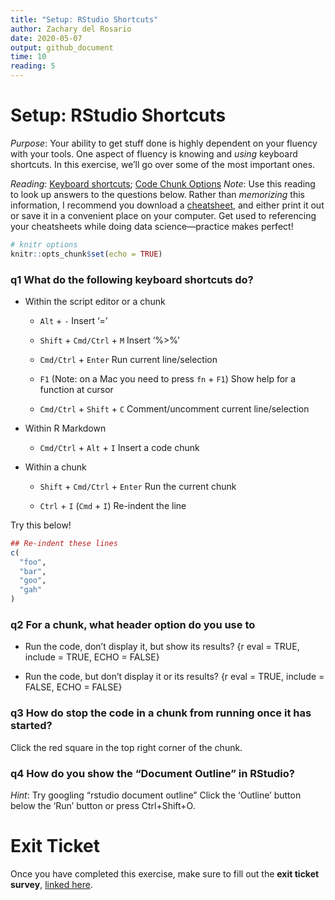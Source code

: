 ```yaml
---
title: "Setup: RStudio Shortcuts"
author: Zachary del Rosario
date: 2020-05-07
output: github_document
time: 10
reading: 5
---
```


# Setup: RStudio Shortcuts

*Purpose*: Your ability to get stuff done is highly dependent on your fluency
with your tools. One aspect of fluency is knowing and *using* keyboard
shortcuts. In this exercise, we'll go over some of the most important ones.

*Reading*: [Keyboard
shortcuts](https://support.rstudio.com/hc/en-us/articles/200711853-Keyboard-Shortcuts); [Code Chunk Options](https://rmarkdown.rstudio.com/lesson-3.html)
*Note*: Use this reading to look up answers to the questions below. Rather than
*memorizing* this information, I recommend you download a
[cheatsheet](https://rstudio.com/wp-content/uploads/2016/01/rstudio-IDE-cheatsheet.pdf),
and either print it out or save it in a convenient place on your computer. Get
used to referencing your cheatsheets while doing data science---practice makes
perfect!

```r
# knitr options
knitr::opts_chunk$set(echo = TRUE)
```

### __q1__ What do the following keyboard shortcuts do?

* Within the script editor or a chunk

    * `Alt` + `-`   Insert '='
      

    * `Shift` + `Cmd/Ctrl` + `M`    Insert '%>%'


    * `Cmd/Ctrl` + `Enter`    Run current line/selection


    * `F1` (Note: on a Mac you need to press `fn` + `F1`)   Show help for a function at cursor


	* `Cmd/Ctrl` + `Shift` + `C`    Comment/uncomment current line/selection



* Within R Markdown

    * `Cmd/Ctrl` + `Alt` + `I`    Insert a code chunk


* Within a chunk

    * `Shift` + `Cmd/Ctrl` + `Enter`    Run the current chunk


    * `Ctrl` + `I` (`Cmd` + `I`)    Re-indent the line


Try this below!

```r
## Re-indent these lines
c(
  "foo",
  "bar",
  "goo",
  "gah"
)
```


### __q2__ For a chunk, what header option do you use to

* Run the code, don't display it, but show its results?
{r eval = TRUE, include = TRUE, ECHO = FALSE}

* Run the code, but don't display it or its results?
{r eval = TRUE, include = FALSE, ECHO = FALSE}

### __q3__ How do stop the code in a chunk from running once it has started?

Click the red square in the top right corner of the chunk.

### __q4__ How do you show the "Document Outline" in RStudio?

*Hint*: Try googling "rstudio document outline"
Click the 'Outline' button below the 'Run' button or press Ctrl+Shift+O.

<!-- include-exit-ticket -->
# Exit Ticket
<!-- -------------------------------------------------- -->

Once you have completed this exercise, make sure to fill out the **exit ticket survey**, [linked here](https://docs.google.com/forms/d/e/1FAIpQLSeuq2LFIwWcm05e8-JU84A3irdEL7JkXhMq5Xtoalib36LFHw/viewform?usp=pp_url&entry.693978880=e-setup04-rstudio-shortcuts-assignment.Rmd).
